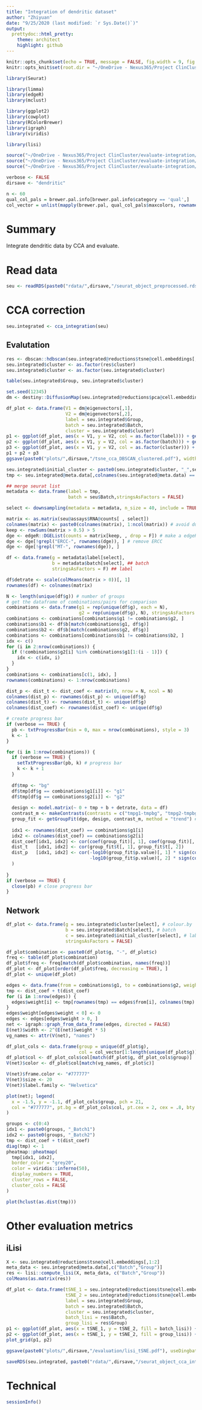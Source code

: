 ```yaml
---
title: "Integration of dendritic dataset"
author: "Zhiyuan"
date: "9/25/2020 (last modified: `r Sys.Date()`)"
output: 
  prettydoc::html_pretty:
    theme: architect
    highlight: github
---
```


```r
knitr::opts_chunk$set(echo = TRUE, message = FALSE, fig.width = 9, fig.keep = FALSE, fig.path = "plots/dendritic/integration/Rmarkdown_")
knitr::opts_knit$set(root.dir = "~/OneDrive - Nexus365/Project ClinCluster/evaluate-integration/evaluate-integration")

library(Seurat)

library(limma)
library(edgeR)
library(mclust)

library(ggplot2)
library(cowplot)
library(RColorBrewer)
library(igraph)
library(viridis)

library(lisi)

source("~/OneDrive - Nexus365/Project ClinCluster/evaluate-integration/evaluate-integration/functions_simulate.R")
source("~/OneDrive - Nexus365/Project ClinCluster/evaluate-integration/evaluate-integration/functions_pipelines.R")
source("~/OneDrive - Nexus365/Project ClinCluster/evaluate-integration/evaluate-integration/functions_initial.R")

verbose <- FALSE
dirsave <- "dendritic"

n <- 60
qual_col_pals = brewer.pal.info[brewer.pal.info$category == 'qual',]
col_vector = unlist(mapply(brewer.pal, qual_col_pals$maxcolors, rownames(qual_col_pals)))
```

# Summary

Integrate dendritic data by CCA and evaluate.

# Read data

```r
seu <- readRDS(paste0("rdata/",dirsave,"/seurat_object_preprocessed.rds"))
```

# CCA correction

```r
seu.integrated <- cca_integration(seu)
```


## Evalutation

```r
res <- dbscan::hdbscan(seu.integrated@reductions$tsne@cell.embeddings[,1:2], minPts = 25)
seu.integrated$cluster <- as.factor(res$cluster)
seu.integrated$cluster <- as.factor(seu.integrated$cluster)

table(seu.integrated$Group, seu.integrated$cluster)
```

```r
set.seed(12345)
dm <- destiny::DiffusionMap(seu.integrated@reductions$pca@cell.embeddings[,1:15])
```

```r
df_plot <- data.frame(V1 = dm@eigenvectors[,1],
                      V2 = dm@eigenvectors[,2],
                      label = seu.integrated$Group,
                      batch = seu.integrated$Batch,
                      cluster = seu.integrated$cluster)
p1 <- ggplot(df_plot, aes(x = V1, y = V2, col = as.factor(label))) + geom_point(alpha = 0.6, size=1) + theme_classic()  + theme(legend.position = "top") + scale_color_manual(breaks = unique(seu$Group), values = col_vector[1:4])
p2 <- ggplot(df_plot, aes(x = V1, y = V2, col = as.factor(batch))) + geom_point(alpha = 0.6, size=1)  +  theme_classic() + theme(legend.position = "top") + scale_color_manual(values = col_vector[9:10])
p3 <- ggplot(df_plot, aes(x = V1, y = V2, col = as.factor(cluster))) + geom_point(alpha = 0.6, size=1)  +  theme_classic() + theme(legend.position = "top")  + scale_color_manual(values = col_vector[5:10])
p1 + p2 + p3
ggsave(paste0("plots/",dirsave,"/tsne_cca_DBSCAN_clustered.pdf"), width = 12, height = 4.5, useDingbats = FALSE)
```

```r
seu.integrated$initial_cluster <- paste0(seu.integrated$cluster, "_",seu.integrated$Batch)
tmp <- seu.integrated@meta.data[,colnames(seu.integrated@meta.data) == "initial_cluster"]

## merge seurat list
metadata <- data.frame(label = tmp,
                       batch = seu$Batch,stringsAsFactors = FALSE)

select <- downsampling(metadata = metadata, n_size = 40, include = TRUE, replace = TRUE)

matrix <- as.matrix(seu@assays$RNA@counts[ , select])
colnames(matrix) <- paste0(colnames(matrix), 1:ncol(matrix)) # avoid duplication
keep <- rowSums(matrix > 0.5) > 5
dge <- edgeR::DGEList(counts = matrix[keep, , drop = F]) # make a edgeR object
dge <- dge[!grepl("ERCC-", rownames(dge)), ] # remove ERCC
dge <- dge[!grepl("MT-", rownames(dge)), ]

df <- data.frame(g = metadata$label[select],
                 b = metadata$batch[select], ## batch
                 stringsAsFactors = F) ## label

df$detrate <- scale(colMeans(matrix > 0))[, 1]
rownames(df) <- colnames(matrix)

N <- length(unique(df$g)) # number of groups
# get the dataframe of combinations/pairs for comparison
combinations <- data.frame(g1 = rep(unique(df$g), each = N), 
                           g2 = rep(unique(df$g), N), stringsAsFactors = FALSE)
combinations <- combinations[combinations$g1 != combinations$g2, ]
combinations$b1 <- df$b[match(combinations$g1, df$g)]
combinations$b2 <- df$b[match(combinations$g2, df$g)]
combinations <- combinations[combinations$b1 != combinations$b2, ]
idx <- c()
for (i in 2:nrow(combinations)) {
  if (!combinations$g2[i] %in% combinations$g1[1:(i - 1)]) {
    idx <- c(idx, i)
  }
}
combinations <- combinations[c(1, idx), ]
rownames(combinations) <- 1:nrow(combinations)

dist_p <- dist_t <- dist_coef <- matrix(0, nrow = N, ncol = N)
colnames(dist_p) <- rownames(dist_p) <- unique(df$g)
colnames(dist_t) <- rownames(dist_t) <- unique(df$g)
colnames(dist_coef) <- rownames(dist_coef) <- unique(df$g)

# create progress bar
if (verbose == TRUE) {
  pb <- txtProgressBar(min = 0, max = nrow(combinations), style = 3)
  k <- 1
}

for (i in 1:nrow(combinations)) {
  if (verbose == TRUE) {
    setTxtProgressBar(pb, k) # progress bar
    k <- k + 1
  }
  
  df$tmp <- "bg"
  df$tmp[df$g == combinations$g1[i]] <- "g1"
  df$tmp[df$g == combinations$g2[i]] <- "g2"
  
  design <- model.matrix(~ 0 + tmp + b + detrate, data = df)
  contrast_m <- makeContrasts(contrasts = c("tmpg1-tmpbg", "tmpg2-tmpbg"), levels = design)
  group_fit <- getGroupFit(dge, design, contrast_m, method = "trend") # limma trend
  
  idx1 <- rownames(dist_coef) == combinations$g1[i]
  idx2 <- colnames(dist_coef) == combinations$g2[i]
  dist_coef[idx1, idx2] <- cor(coef(group_fit)[, 1], coef(group_fit)[, 2])
  dist_t   [idx1, idx2] <- cor(group_fit$t[, 1], group_fit$t[, 2])
  dist_p   [idx1, idx2] <- cor(-log10(group_fit$p.value)[, 1] * sign(coef(group_fit)[, 1]),
                               -log10(group_fit$p.value)[, 2] * sign(coef(group_fit)[, 2])
  )
  
}
if (verbose == TRUE) {
  close(pb) # close progress bar
}
```

## Network

```r
df_plot <- data.frame(g = seu.integrated$cluster[select], # colour.by
                      b = seu.integrated$Batch[select], # batch
                      c = seu.integrated$initial_cluster[select], # label; initial cluster
                      stringsAsFactors = FALSE)

df_plot$combination <- paste0(df_plot$g, "-", df_plot$c)
freq <- table(df_plot$combination)
df_plot$freq <- freq[match(df_plot$combination, names(freq))]
df_plot <- df_plot[order(df_plot$freq, decreasing = TRUE), ]
df_plot <- unique(df_plot)

edges <- data.frame(from = combinations$g1, to = combinations$g2, weight = NA) # edges
tmp <- dist_coef + t(dist_coef)
for (i in 1:nrow(edges)) {
  edges$weight[i] <- tmp[rownames(tmp) == edges$from[i], colnames(tmp) == edges$to[i]]
}
edges$weight[edges$weight < 0] <- 0
edges <- edges[edges$weight > 0, ]
net <- igraph::graph_from_data_frame(edges, directed = FALSE)
E(net)$width <- 2^(E(net)$weight * 5)
vg_names <- attr(V(net), "names")

df_plot_cols <- data.frame(group = unique(df_plot$g),
                           col = col_vector[1:length(unique(df_plot$g))], stringsAsFactors = FALSE)
df_plot$col <- df_plot_cols$col[match(df_plot$g, df_plot_cols$group)]
V(net)$color <- df_plot$col[match(vg_names, df_plot$c)]

V(net)$frame.color <- "#777777"
V(net)$size <- 20 
V(net)$label.family <- "Helvetica"

plot(net); legend(
  x = -1.5, y = -1.1, df_plot_cols$group, pch = 21,
  col = "#777777", pt.bg = df_plot_cols$col, pt.cex = 2, cex = .8, bty = "n", ncol = 2
)
```

```r
groups <- c(0:4)
idx1 <- paste0(groups, "_Batch1")
idx2 <- paste0(groups, "_Batch2")
tmp <- dist_coef + t(dist_coef)
diag(tmp) <- 1
pheatmap::pheatmap(
  tmp[idx1, idx2],
  border_color = "grey20",
  color = viridis::inferno(50),
  display_numbers = TRUE,
  cluster_rows = FALSE,
  cluster_cols = FALSE
)
```


```r
plot(hclust(as.dist(tmp)))
```

# Other evaluation metrics

## iLisi

```r
X <- seu.integrated@reductions$tsne@cell.embeddings[,1:2]
meta_data <- seu.integrated@meta.data[,c("Batch","Group")]
res <- lisi::compute_lisi(X, meta_data, c("Batch","Group"))
colMeans(as.matrix(res))
```

```r
df_plot <- data.frame(tSNE_1 = seu.integrated@reductions$tsne@cell.embeddings[,1],
                      tSNE_2 = seu.integrated@reductions$tsne@cell.embeddings[,2],
                      label = seu.integrated$Group,
                      batch = seu.integrated$Batch,
                      cluster = seu.integrated$cluster,
                      batch_lisi = res$Batch,
                      group_lisi = res$Group)
p1 <- ggplot(df_plot, aes(x = tSNE_1, y = tSNE_2, fill = batch_lisi)) + geom_point(shape = 21, col = "grey40") + theme_classic() + theme(legend.position = "top") +  viridis::scale_fill_viridis(option = "B", direction = -1)
p2 <- ggplot(df_plot, aes(x = tSNE_1, y = tSNE_2, fill = group_lisi)) + geom_point(shape = 21, col = "grey40") + theme_classic() + theme(legend.position = "top") +  viridis::scale_fill_viridis(option = "B", direction = -1)
plot_grid(p1, p2)

ggsave(paste0("plots/",dirsave,"/evaluation/lisi_tSNE.pdf"), useDingbats = FALSE, width = 8, height = 4.5)
```

```r
saveRDS(seu.integrated, paste0("rdata/",dirsave,"/seurat_object_cca_integrated.rds"), compress = TRUE)
```


# Technical

```r
sessionInfo()
```


